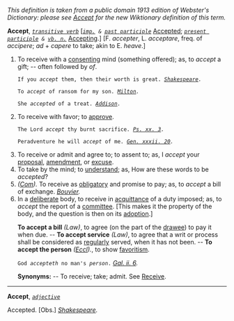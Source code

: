 ''This definition is taken from a public domain 1913 edition of Webster's Dictionary: please see [[Accept]] for the new Wiktionary definition of this term.''

'''Accept''', ''<code>[[transitive verb (part of speech)|transitive verb]]</code>'' [''<code>[[imp. (part of speech)|imp.]] & [[past participle (part of speech)|past participle]]</code>'' [[Accepted]]; ''<code>[[present participle (part of speech)|present participle]] & [[vb. n. (part of speech)|vb. n.]]</code>'' [[Accepting]].] [F. ''accepter'', L. ''acceptare'', freq. of ''accipere''; ''ad'' + ''capere'' to take; akin to E. ''heave''.]

<ol>
<li>To receive with a [[consenting]] mind (something offered); as, to ''accept'' a gift; -- often followed by ''of''.

<code>If you ''accept'' them, then their worth is great. ''[[Shakespeare (source)|Shakespeare]].''</code>

<code>To ''accept'' of ransom for my son. ''[[Milton (source)|Milton]].''</code>

<code>She ''accepted'' of a treat. ''[[Addison (source)|Addison]].''</code>

<li> To receive with favor; to [[approve]].

<code>The Lord ''accept'' thy burnt sacrifice. ''[[Ps. xx. 3 (source)|Ps. xx. 3]].''</code>

<code>Peradventure he will ''accept'' of me. ''[[Gen. xxxii. 20 (source)|Gen. xxxii. 20]].''</code>

<li> To receive or admit and agree to; to assent to; as, I ''accept'' your [[proposal]], [[amendment]], or [[excuse]].

<li> To take by the mind; to [[understand]]; as, How are these words to be ''accepted''?

<li> ''([[Com (subject)|Com]]).'' To receive as [[obligatory]] and promise to pay; as, to ''accept'' a bill of exchange. ''[[Bouvier (source)|Bouvier]].''

<li> In a [[deliberate]] body, to receive in [[acquittance]] of a duty imposed; as, to ''accept'' the report of a [[committee]]. [This makes it the property of the body, and the question is then on its [[adoption]].]

'''To accept a bill''' ''(Law)'', to agree (on the part of the [[drawee]]) to pay it when due. -- '''To accept service''' ''(Law)'', to agree that a writ or process shall be considered as [[regularly]] served, when it has not been. -- '''To accept the person''' ''([[Eccl (subject)|Eccl]]).'', to show [[favoritism]].

<code>God ''accepteth'' no man's ''person''.</code> ''[[Gal. ii. 6 (source)|Gal. ii. 6]].''

'''Synonyms:''' -- To receive; take; admit. See [[Receive]].
</ol>
-----
'''Accept''', ''<code>[[adjective (part of speech)|adjective]]</code>''

Accepted. [Obs.] ''[[Shakespeare (source)|Shakespeare]].''